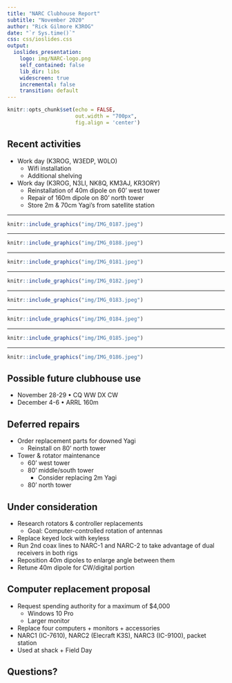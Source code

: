 ```yaml
---
title: "NARC Clubhouse Report"
subtitle: "November 2020"
author: "Rick Gilmore K3ROG"
date: "`r Sys.time()`"
css: css/ioslides.css
output:
  ioslides_presentation:
    logo: img/NARC-logo.png
    self_contained: false
    lib_dir: libs
    widescreen: true
    incremental: false
    transition: default
---
```


```r
knitr::opts_chunk$set(echo = FALSE,
                      out.width = "700px",
                      fig.align = 'center')
```

## Recent activities

- Work day (K3ROG, W3EDP, W0LO)
  - Wifi installation
  - Additional shelving
- Work day (K3ROG, N3LI, NK8Q, KM3AJ, KR3ORY) 
  - Reinstallation of 40m dipole on 60' west tower
  - Repair of 160m dipole on 80' north tower
  - Store 2m & 70cm Yagi's from satellite station
  
---

```r
knitr::include_graphics("img/IMG_0187.jpeg")
```

---

```r
knitr::include_graphics("img/IMG_0188.jpeg")
```

---

```r
knitr::include_graphics("img/IMG_0181.jpeg")
```

---

```r
knitr::include_graphics("img/IMG_0182.jpeg")
```

---

```r
knitr::include_graphics("img/IMG_0183.jpeg")
```

---

```r
knitr::include_graphics("img/IMG_0184.jpeg")
```

---

```r
knitr::include_graphics("img/IMG_0185.jpeg")
```

---

```r
knitr::include_graphics("img/IMG_0186.jpeg")
```

## Possible future clubhouse use

- November 28-29 • CQ WW DX CW
- December 4-6  • ARRL 160m

## Deferred repairs

- Order replacement parts for downed Yagi
  - Reinstall on 80' north tower
- Tower & rotator maintenance
  - 60' west tower
  - 80' middle/south tower
    - Consider replacing 2m Yagi
  - 80' north tower

## Under consideration

- Research rotators & controller replacements
    - Goal: Computer-controlled rotation of antennas
- Replace keyed lock with keyless
- Run 2nd coax lines to NARC-1 and NARC-2 to take advantage of dual receivers in both rigs
- Reposition 40m dipoles to enlarge angle between them
- Retune 40m dipole for CW/digital portion

## Computer replacement proposal

- Request spending authority for a maximum of $4,000
    - Windows 10 Pro
    - Larger monitor
- Replace four computers + monitors + accessories
- NARC1 (IC-7610), NARC2 (Elecraft K3S), NARC3 (IC-9100), packet station
- Used at shack + Field Day

## Questions?
